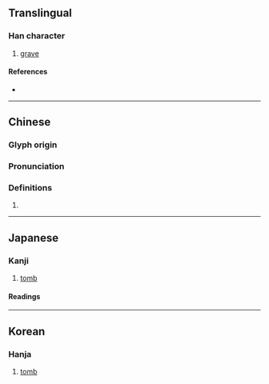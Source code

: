 {{character info}}
==Translingual==

===Han character===
{{Han char|rn=32|rad=土|as=12|sn=15|four=42169|canj=GHDW|ids=⿰土番}}

# [[grave]]

====References====
* {{Han ref|kx=0238.380|dkj=05467|dj=0477.220|hdz=10488.150|uh=58A6|ud=22694|bh=BC5C|bd=48220}}

----

==Chinese==
{{zh-forms|s=}}

===Glyph origin===
{{Han etym}}

===Pronunciation===
{{zh-pron
|m=fán
|c=faan4
|mc=y
|oc=y
|cat=
}}

===Definitions===
{{zh-hanzi}}

# {{rfdef|zh}}

----

==Japanese==

===Kanji===
{{ja-kanji|grade=|rs=土12}}

# [[tomb]]

====Readings====
{{ja-readings|on=はん, ほん|kun=つか}}

----

==Korean==

===Hanja===
{{ko-hanja|hangeul=[[번]]|eumhun=|rv=beon|mr=pŏn|y=pen}}

# [[tomb]]